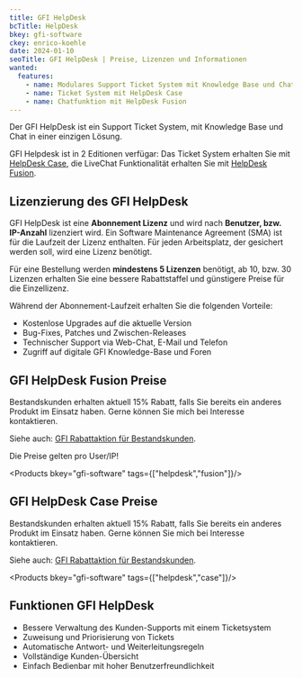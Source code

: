 ```yaml
---
title: GFI HelpDesk
bcTitle: HelpDesk
bkey: gfi-software
ckey: enrico-koehle
date: 2024-01-10
seoTitle: GFI HelpDesk | Preise, Lizenzen und Informationen
wanted:
  features:
    - name: Modulares Support Ticket System mit Knowledge Base und Chat
    - name: Ticket System mit HelpDesk Case
    - name: Chatfunktion mit HelpDesk Fusion
---
```




<Intro>

  Der GFI HelpDesk ist ein Support Ticket System, mit Knowledge Base und Chat in einer einzigen Lösung.

  GFI Helpdesk ist in 2 Editionen verfügar: Das Ticket System erhalten Sie mit [HelpDesk Case](#gfi-helpdesk-case-preise), die LiveChat Funktionalität erhalten Sie mit [HelpDesk Fusion](#gfi-helpdesk-fusion-preise).



</Intro>

<TOC />



## Lizenzierung des GFI HelpDesk

  GFI HelpDesk ist eine **Abonnement Lizenz** und wird nach **Benutzer, bzw. IP-Anzahl** lizenziert wird. Ein Software Maintenance Agreement (SMA) ist für die Laufzeit der Lizenz enthalten. Für jeden Arbeitsplatz, der gesichert werden soll, wird eine Lizenz benötigt.

  Für eine Bestellung werden **mindestens 5 Lizenzen** benötigt, ab 10, bzw. 30 Lizenzen erhalten Sie eine bessere Rabattstaffel und günstigere Preise für die Einzellizenz.

  Während der Abonnement-Laufzeit erhalten Sie die folgenden Vorteile:

- Kostenlose Upgrades auf die aktuelle Version
- Bug-Fixes, Patches und Zwischen-Releases
- Technischer Support via Web-Chat, E-Mail und Telefon
- Zugriff auf digitale GFI Knowledge-Base und Foren



## GFI HelpDesk Fusion Preise

<Info>

Bestandskunden erhalten aktuell 15% Rabatt, falls Sie bereits ein anderes Produkt im Einsatz haben. Gerne können Sie mich bei Interesse kontaktieren.

Siehe auch: [GFI Rabattaktion für Bestandskunden](/hersteller/gfi-software/#rabattaktion-für-bestandskunden).

</Info>

 Die Preise gelten pro User/IP!

<Products bkey="gfi-software" tags={["helpdesk","fusion"]}/>


## GFI HelpDesk Case Preise

<Info>

Bestandskunden erhalten aktuell 15% Rabatt, falls Sie bereits ein anderes Produkt im Einsatz haben. Gerne können Sie mich bei Interesse kontaktieren.

Siehe auch: [GFI Rabattaktion für Bestandskunden](/hersteller/gfi-software/#rabattaktion-für-bestandskunden).

</Info>


<Products bkey="gfi-software" tags={["helpdesk","case"]}/>



## Funktionen GFI HelpDesk

 - Bessere Verwaltung des Kunden-Supports mit einem Ticketsystem
 - Zuweisung und Priorisierung von Tickets
 - Automatische Antwort- und Weiterleitungsregeln
 - Vollständige Kunden-Übersicht
 - Einfach Bedienbar mit hoher Benutzerfreundlichkeit
